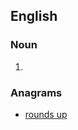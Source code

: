==English==

===Noun===
{{head|en|noun plural form}}

# {{plural of|roundup|lang=en}}

===Anagrams===
* [[rounds up#English|rounds up]]